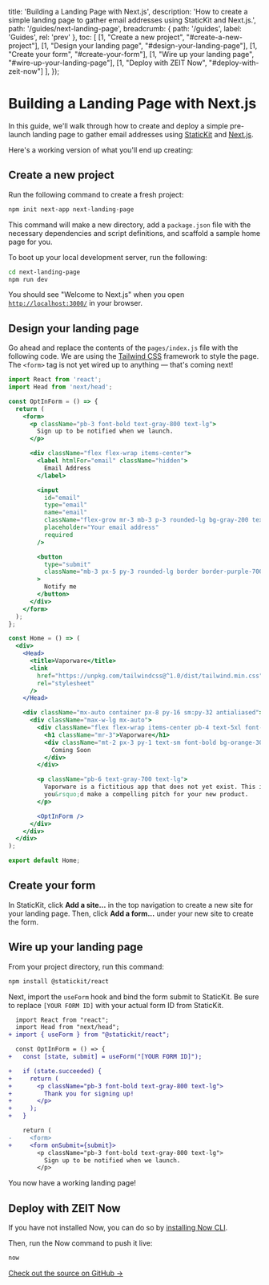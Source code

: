 
  title: 'Building a Landing Page with Next.js',
  description: 'How to create a simple landing page to gather email addresses using StaticKit and Next.js.',
  path: '/guides/next-landing-page',
  breadcrumb: {
    path: '/guides',
    label: 'Guides',
    rel: 'prev'
  },
  toc: [
    [1, "Create a new project", "#create-a-new-project"],
    [1, "Design your landing page", "#design-your-landing-page"],
    [1, "Create your form", "#create-your-form"],
    [1, "Wire up your landing page", "#wire-up-your-landing-page"],
    [1, "Deploy with ZEIT Now", "#deploy-with-zeit-now"]
  ],
});

# Building a Landing Page with Next.js

In this guide, we'll walk through how to create and deploy a simple pre-launch landing page to gather email addresses using [StaticKit](https://statickit.com/) and [Next.js](https://nextjs.org/).

Here's a working version of what you'll end up creating:

<BrowserDemo
  url="https://next-landing-page.statickit.now.sh"
  label="next-landing-page.statickit.now.sh"
/>

<h2 id="create-a-new-project">
  <StepHeading step="1">Create a new project</StepHeading>
</h2>

Run the following command to create a fresh project:

```bash
npm init next-app next-landing-page
```

This command will make a new directory, add a `package.json` file with the necessary dependencies and script definitions, and scaffold a sample home page for you.

To boot up your local development server, run the following:

```bash
cd next-landing-page
npm run dev
```

You should see "Welcome to Next.js" when you open [`http://localhost:3000/`](http://localhost:3000/) in your browser.

<h2 id="design-your-landing-page">
  <StepHeading step="2">Design your landing page</StepHeading>
</h2>

Go ahead and replace the contents of the `pages/index.js` file with the following code. We are using the [Tailwind CSS](https://tailwindcss.com/) framework to style the page. The `<form>` tag is not yet wired up to anything — that's coming next!

```jsx
import React from 'react';
import Head from 'next/head';

const OptInForm = () => {
  return (
    <form>
      <p className="pb-3 font-bold text-gray-800 text-lg">
        Sign up to be notified when we launch.
      </p>

      <div className="flex flex-wrap items-center">
        <label htmlFor="email" className="hidden">
          Email Address
        </label>

        <input
          id="email"
          type="email"
          name="email"
          className="flex-grow mr-3 mb-3 p-3 rounded-lg bg-gray-200 text-gray-700 text-lg border border-gray-200 focus:outline-none focus:border-gray-500 focus:bg-white"
          placeholder="Your email address"
          required
        />

        <button
          type="submit"
          className="mb-3 px-5 py-3 rounded-lg border border-purple-700 bg-purple-700 text-lg font-bold text-white"
        >
          Notify me
        </button>
      </div>
    </form>
  );
};

const Home = () => (
  <div>
    <Head>
      <title>Vaporware</title>
      <link
        href="https://unpkg.com/tailwindcss@^1.0/dist/tailwind.min.css"
        rel="stylesheet"
      />
    </Head>

    <div className="mx-auto container px-8 py-16 sm:py-32 antialiased">
      <div className="max-w-lg mx-auto">
        <div className="flex flex-wrap items-center pb-4 text-5xl font-bold text-gray-800">
          <h1 className="mr-3">Vaporware</h1>
          <div className="mt-2 px-3 py-1 text-sm font-bold bg-orange-300 text-orange-800 rounded-full">
            Coming Soon
          </div>
        </div>

        <p className="pb-6 text-gray-700 text-lg">
          Vaporware is a fictitious app that does not yet exist. This is where
          you&rsquo;d make a compelling pitch for your new product.
        </p>

        <OptInForm />
      </div>
    </div>
  </div>
);

export default Home;
```

<h2 id="create-your-form">
  <StepHeading step="3">Create your form</StepHeading>
</h2>

In StaticKit, click **Add a site...** in the top navigation to create a new site for your landing page. Then, click **Add a form...** under your new site to create the form.

<h2 id="wire-up-your-landing-page">
  <StepHeading step="4">Wire up your landing page</StepHeading>
</h2>

From your project directory, run this command:

```bash
npm install @statickit/react
```

Next, import the `useForm` hook and bind the form submit to StaticKit. Be sure to replace `[YOUR FORM ID]` with your actual form ID from StaticKit.

```diff
  import React from "react";
  import Head from "next/head";
+ import { useForm } from "@statickit/react";

  const OptInForm = () => {
+   const [state, submit] = useForm("[YOUR FORM ID]");

+   if (state.succeeded) {
+     return (
+       <p className="pb-3 font-bold text-gray-800 text-lg">
+         Thank you for signing up!
+       </p>
+     );
+   }

    return (
-     <form>
+     <form onSubmit={submit}>
        <p className="pb-3 font-bold text-gray-800 text-lg">
          Sign up to be notified when we launch.
        </p>
```

You now have a working landing page!

<h2 id="deploy-with-zeit-now">
  <StepHeading step="5">Deploy with ZEIT Now</StepHeading>
</h2>

If you have not installed Now, you can do so by [installing Now CLI](https://zeit.co/download).

Then, run the Now command to push it live:

```bash
now
```

[Check out the source on GitHub →](https://github.com/unstacked/statickit-examples/tree/master/next-landing-page)
